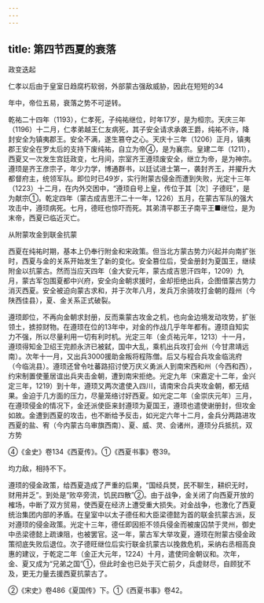 ```yaml
---
---
---
```

title: 第四节西夏的衰落
---



政变迭起

仁孝以后由于皇室日趋腐朽软弱，外部蒙古强敌威胁，因此在短短的34

年中，帝位五易，衰落之势不可逆转。

乾祐二十四年（1193），仁孝死，子纯祐继位，时年17岁，是为桓宗。天庆三年（1196）十二月，仁孝弟越王仁友病死，其子安全请求承袭王爵，纯祐不许，降封安全为镇夷郡王。安全不满，遂生篡夺之心。天庆十三年（1206）正月，镇夷郡王安全在罗太后的支持下废纯祐，自立为帝④，是为襄宗。皇建二年（1211），西夏又一次发生宫廷政变，七月间，宗室齐王遵顼废安全，继立为帝，是为神宗。遵顼是齐王彦宗子，年少力学，博通群书，以廷试进士第一，袭封齐王，并擢升大都督府主，统领军队。即位时已49岁，实行附蒙古侵金而遭到失败，光定十三年（1223）十二月，在内外交困中，“遵顼自号上皇，传位于其［次］子德旺”，是为献宗①。乾定四年（蒙古成吉思汗二十一年，1226）五月，在蒙古军队的强大攻击中，遵顼病死。七月，德旺也惊吓而死。其弟清平郡王子南平王■继位，是为末帝，西夏已临近灭亡。

从附蒙攻金到联金抗蒙

西夏在纯祐时期，基本上仍奉行附金和宋政策。但当北方蒙古势力兴起并向南扩张时，西夏与金的关系开始发生了新的变化。安全篡位后，受金册封为夏国王，继续附金以抗蒙古。然而当应天四年（金大安元年，蒙古成吉思汗四年，1209）九月，蒙古军包围夏都中兴府，安全向金朝求援时，金却拒绝出兵，企图借蒙古势力消灭西夏。安全被迫向蒙古求和，并于次年八月，发兵万余骑攻打金朝的葭州（今陕西佳县），夏、金关系正式破裂。

遵顼即位，不再向金朝求封册，反而乘蒙古攻金之机，也向金边境发动攻势，扩张领土，掳掠财物。在遵顼在位的13年中，对金的作战几乎年年都有。遵顼自知实力不强，所以尽量利用一切有利时机。光定三年（金贞祐元年，1213）十一月，遵顼得知金卫绍王完颜永济已被弑，国中大乱，乘机出兵攻打会州（今甘肃靖远南）。次年十一月，又出兵3000援助金叛将程陈僧。后又与程合兵攻金临洮府（今临洮县）。遵顼还曾令吐蕃路招讨使万庆义勇派人到南宋西和州（今西和西），约宋制置使董居谊出兵夹击金朝，遭到南宋拒绝。光定九年（宋嘉定十二年，金兴定三年，1219）到十年，遵顼又两次遣使入四川，请南宋合兵夹攻金朝，都无结果。金迫于几方面的压力，尽量笼络讨好西夏。如光定二年（金崇庆元年）三月，在遵顼侵金的情况下，金还派使臣来封遵顼为夏国王，遵顼也遣使谢册封，但攻金如故。金遭到西夏的攻击，也不断给予反击，如光定六年十二月，金兵分两路进攻西夏的盐、宥（今内蒙古乌审旗西南）、夏、威、灵、会诸州，遵顼分兵抵抗，双方势

④《金史》卷134《西夏传》。①《西夏书事》卷39。

均力敌，相持不下。

遵顼的侵金政策，给西夏造成了严重的后果，“国经兵燹，民不聊生，耕织无时，财用并乏”。到处是“败卒旁流，饥民四散”②。由于战争，金关闭了向西夏开放的榷场，中断了双方贸易，使西夏在经济上遭受重大损失。对金战争，也激化了西夏统治集团内部的矛盾。在皇室中以太子德任和大臣梁德懿为首的联金抗蒙古派，反对遵顼的侵金政策。光定十三年，德任即因拒不领兵侵金而被废囚禁于灵州，御史中丞梁德懿上疏谏阻，也被罢官。这一年，蒙古军大举攻夏，遵顼在附蒙古侵金政策彻底失败后退位。次子德旺继位后实行联金抗蒙古以挽救危机，采纳右丞相高良惠的建议，于乾定二年（金正大元年，1224）十月，遣使同金朝议和。次年，金、夏又成为“兄弟之国”①，但此时金也已处于灭亡前夕，兵虚财尽，自顾犹不及，更无力量去援西夏抗蒙古了。

②《宋史》卷486《夏国传》下。①《西夏书事》卷42。